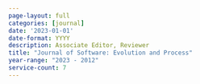 ```yaml
---
page-layout: full
categories: [journal]
date: '2023-01-01'
date-format: YYYY
description: Associate Editor, Reviewer
title: "Journal of Software: Evolution and Process"
year-range: "2023 - 2012"
service-count: 7
---
```

